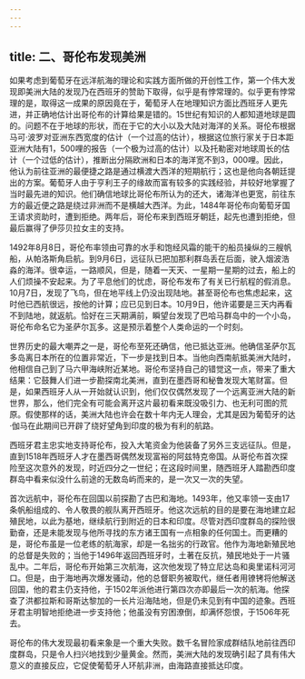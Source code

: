 ```yaml
---
---
---
```

title: 二、哥伦布发现美洲
---



如果考虑到葡萄牙在远洋航海的理论和实践方面所做的开创性工作，第一个伟大发现即美洲大陆的发现乃在西班牙的赞助下取得，似乎是有悖常理的。似乎更有悖常理的是，取得这一成果的原因竟在于，葡萄牙人在地理知识方面比西班牙人更先进，并正确地估计出哥伦布的计算给果是错的。15世纪有知识的人都知道地球是圆的。问题不在于地球的形状，而在于它的大小以及大陆对海洋的关系。哥伦布根据马可·波罗对亚洲东西宽度的估计（一个过高的估计），根据这位旅行家关于日本距亚洲大陆有1，500哩的报告（一个极为过高的估计）以及托勒密对地球周长的估计（一个过低的估计），推断出分隔欧洲和日本的海洋宽不到3，000哩。因此，他认为前往亚洲的最便捷之路是通过横渡大西洋的短期航行；这也是他向各朝廷提出的方案。葡萄牙人由于亨利王子的缘故而富有较多的实践经验，并较好地掌握了当时最先进的知识。他们确信地球比哥伦布所认为的还大，诸海洋也更宽，前往东方的最近便之路是绕过非洲而不是横越大西洋。为此，1484年哥伦布向葡萄牙国王请求资助时，遭到拒绝。两年后，哥伦布来到西班牙朝廷，起先也遭到拒绝，但最后赢得了伊莎贝拉女主的支持。

1492年8月8日，哥伦布率领由可靠的水手和饱经风霜的能干的船员操纵的三艘帆船，从帕洛斯角启航。到9月6日，远征队已把加那利群岛丢在后面，驶入烟波浩淼的海洋。很幸运，一路顺风，但是，随着一天天、一星期一星期的过去，船上的人们烦操不安起来。为了平息他们的忧虑，哥伦布发布了有关已行航程的假消息。10月7日，发现了飞鸟，但在地平线上仍没出现陆地。甚至哥伦布也焦虑起来，这时他已西航很远，按他的计算；应已见到日本。10月9日，他许诺要是三天内再看不到陆地，就返航。恰好在三天期满前，瞬望台发现了巴哈马群岛中的一个小岛，哥伦布命名它为圣萨尔瓦多。这是预示着整个人类命运的一个时刻。

世界历史的最大嘲弄之一是，哥伦布至死还确信，他已抵达亚洲。他确信圣萨尔瓦多岛离日本所在的位置非常近，下一步是找到日本。当他向西南航抵美洲大陆时，他相信自己到了马六甲海峡附近某地。哥伦布坚持自己的错觉这一点，带来了重大结果：它鼓舞人们进一步勘探南北美洲，直到在墨西哥和秘鲁发现大笔财富。但是，如果西班牙人从一开始就认识到，他们仅仅偶然发现了一个远离亚洲大陆的新世界，那么，他们完全有可能会离开这片最初看来既没吸引力、也无利可图的荒原。假使那样的话，美洲大陆也许会在数十年内无人理会，尤其是因为葡萄牙的达·伽马在此期间已开辟了绕好望角到印度的极为有利的航路。

西班牙君主忠实地支持哥伦布，投入大笔资金为他装备了另外三支远征队。但是，直到1518年西班牙人才在墨西哥偶然发现富裕的阿兹特克帝国。从哥伦布首次探险至这次意外的发现，时近四分之一世纪；在这段时间里，随西班牙人踏勘西印度群岛中看来似没什么前途的无数岛屿而来的，是一次又一次的失望。

首次远航中，哥伦布在回国以前探勘了古巴和海地。1493年，他又率领一支由17条帆船组成的、令人敬畏的舰队离开西班牙。他这次远航的目的是要在海地建立起殖民地，以此为基地，继续航行到附近的日本和印度。尽管对西印度群岛的探险很勤奋，还是未能发现与他所寻找的东方诸王国有一点相象的任何国土。而更糟的是，哥伦布虽是一位老练的航海家，却是一名拙劣的行政官。他作为海地新殖民地的总督是失败的；当他于1496年返回西班牙时，土著在反抗，殖民地处于一片骚乱中。二年后，哥伦布开始第三次航海，这次他发现了特立尼达岛和奥里诺科河河口。但是，由于海地再次爆发骚动，他的总督职务被取代，继任者用镣铐将他解送回国，他的君主仍支持他，于1502年派他进行第四次亦即最后一次的航海。他探查了洪都拉斯和哥斯达黎加的一长片沿海陆地，但是仍未见到有中国的迹象。西班牙君主明智地拒绝进一步支持他；他虽没有穷困潦倒，却满怀怨恨，于1506年死去。

哥伦布的伟大发现最初看来象是一个重大失败。数千名冒险家成群结队地前往西印度群岛，只是令人扫兴地找到少量黄金。然而，美洲大陆的发现确引起了具有伟大意义的直接反应，它促使葡萄牙人环航非洲，由海路直接抵达印度。